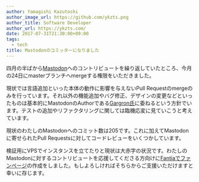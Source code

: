 ```yaml
---
author: Yamagishi Kazutoshi
author_image_url: https://github.com/ykzts.png
author_title: Software Developer
author_url: https://ykzts.com/
date: 2017-07-31T21:30:00+09:00
tags:
  - tech
title: Mastodonのコミッターになりました
---
```


四月の半ばから[Mastodon](https://joinmastodon.org/)へのコントリビュートを繰り返していたところ、今月の24日にmasterブランチへmergeする権限をいただきました。

<!--truncate-->

現状では言語追加といった本体の動作に影響を与えないPull Requestのmergeのみを行っています。それ以外の機能追加やバグ修正、デザインの変更などといったものは基本的にMastodonのAuthorである[Gargron氏](https://github.com/Gargron)に委ねるという方針でいます。テストの追加やリファクタリングに関しては臨機応変に見ていこうと考えています。

現状のわたしのMastodonへのコミット数は205です。これに加えてMastodonに寄せられたPull Requestsに対してコードレビューをいくつかしています。

検証用にVPSでインスタンスを立てたりと現状は大赤字の状況です。わたしのMastodonに対するコントリビュートを応援してくださる方向けに[Fantiaでファンページ](https://fantia.jp/ykzts)の作成をしました。もしよろしければそちらからご支援いただけますと幸いに存じます。
